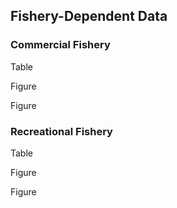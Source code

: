 ## Fishery-Dependent Data

### Commercial Fishery

Table \ref{tab:com-len-samps}

Figure \ref{com-len-data}

Figure \ref{mean-com-len-data}

### Recreational Fishery

Table \ref{tab:len-samps}

Figure \ref{rec-len-data}

Figure \ref{mean-rec-len-data}
